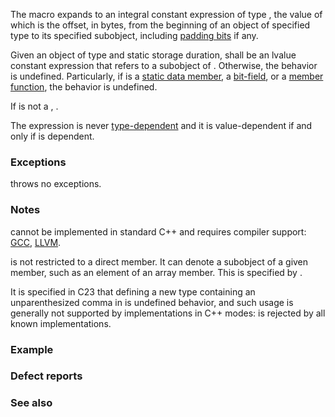 {{title|offsetof}}
{{cpp/types/navbar}}
{{dcl begin}}
{{dcl header|cstddef}}
{{dcl|
#define offsetof(type, member) /* implementation-defined */
}}
{{dcl end}}

The macro {{lc|offsetof}} expands to an integral constant expression of type {{lc|std::size_t}}, the value of which is the offset, in bytes, from the beginning of an object of specified type to its specified subobject, including [[cpp/language/object#Object representation and value representation|padding bits]] if any.

Given an object {{c|o}} of type {{tt|type}} and static storage duration, {{c|o.member}} shall be an lvalue constant expression that refers to a subobject of {{c|o}}. Otherwise, the behavior is undefined. Particularly, if {{tt|member}} is a [[cpp/language/static|static data member]], a [[cpp/language/bit field|bit-field]], or a [[cpp/language/member functions|member function]], the behavior is undefined.

If {{tt|type}} is not a {{rev inl|until=c++11|{{named req|PODType}}}}{{rev inl|since=c++11|{{lsd|cpp/language/data members#Standard-layout}} type}}, {{rev inl|until=c++17|the result of {{tt|offsetof}} is undefined}}{{rev inl|since=c++17|use of the {{tt|offsetof}} macro is conditionally-supported}}.

The expression {{c|offsetof(type, member)}} is never [[cpp/language/dependent name#Dependent types|type-dependent]] and it is value-dependent if and only if {{tt|type}} is dependent.

===Exceptions===
{{tt|offsetof}} throws no exceptions.
{{rrev|since=c++11|
The expression {{c|noexcept(offsetof(type, member))}} always evaluates to {{c|true}}.
}}

===Notes===
{{rrev|since=c++11|
The offset of the first member of a standard-layout type is always zero ([[cpp/language/ebo|empty-base optimization]] is mandatory).
}}

{{tt|offsetof}} cannot be implemented in standard C++ and requires compiler support: [https://github.com/gcc-mirror/gcc/blob/68ec60c4a377b532ec2d265ea542107c36b1d15c/gcc/ginclude/stddef.h#L406 GCC], [https://github.com/llvm-mirror/clang/blob/release_70/lib/Headers/stddef.h#L120 LLVM].

{{tt|member}} is not restricted to a direct member. It can denote a subobject of a given member, such as an element of an array member. This is specified by {{stddoc|lang=c|n2396.htm#dr_496|C DR 496}}.

It is specified in C23 that defining a new type containing an unparenthesized comma in {{tt|offsetof}} is undefined behavior, and such usage is generally not supported by implementations in C++ modes: {{c|offsetof(struct Foo { int a, b; }, a)}} is rejected by all known implementations.

===Example===
{{example
| 
|code=
#include &lt;cstddef&gt;
#include &lt;iostream&gt;

struct S
{
    char   m0;
    double m1;
    short  m2;
    char   m3;
//  private: int z; // warning: 'S' is a non-standard-layout type
};

int main()
{
    std::cout
        &lt;&lt; "offset of char   m0 = " &lt;&lt; offsetof(S, m0) &lt;&lt; '\n'
        &lt;&lt; "offset of double m1 = " &lt;&lt; offsetof(S, m1) &lt;&lt; '\n'
        &lt;&lt; "offset of short  m2 = " &lt;&lt; offsetof(S, m2) &lt;&lt; '\n'
        &lt;&lt; "offset of char   m3 = " &lt;&lt; offsetof(S, m3) &lt;&lt; '\n';
}
|p=true
|output=
offset of char   m0 = 0
offset of double m1 = 8
offset of short  m2 = 16
offset of char   m3 = 18
}}

===Defect reports===
{{dr list begin}}
{{dr list item|wg=cwg|dr=273|std=C++98|before={{tt|offsetof}} may not work if unary {{tt|operator&amp;}} is overloaded|after=required to work correctly even&lt;br&gt;if {{tt|operator&amp;}} is overloaded}}
{{dr list item|wg=lwg|dr=306|std=C++98|before=the behavior was not specified when {{tt|type}} is not a {{named req|PODType}}|after=the result is undefined in this case}}
{{dr list item|wg=lwg|dr=449|std=C++98|before=other requirements of {{tt|offsetof}} were&lt;br&gt;removed by the resolution of {{lwg|306}}|after=added them back}}
{{dr list end}}

===See also===
{{dsc begin}}
{{dsc inc|cpp/types/dsc size_t}}
{{dsc inc|cpp/types/dsc is_standard_layout}}
{{dsc see c|c/types/offsetof}}
{{dsc end}}

{{langlinks|de|es|fr|it|ja|pt|ru|zh}}